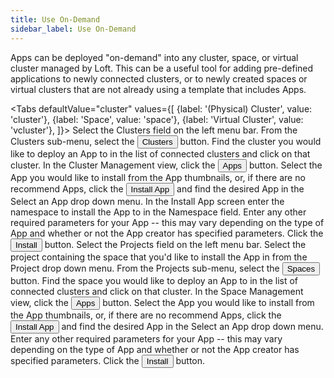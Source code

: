 ```yaml
---
title: Use On-Demand
sidebar_label: Use On-Demand
---
```



Apps can be deployed "on-demand" into any cluster, space, or virtual cluster managed by Loft.
This can be a useful tool for adding pre-defined applications to newly connected clusters, or to
newly created spaces or virtual clusters that are not already using a template that includes Apps.

<Tabs
    defaultValue="cluster"
    values={[
        {label: '(Physical) Cluster', value: 'cluster'},
        {label: 'Space', value: 'space'},
        {label: 'Virtual Cluster', value: 'vcluster'},
    ]}>
    <TabItem value="cluster">
        <Flow id="add-app-cluster">
            <Step>
                Select the <NavStep>Clusters</NavStep> field on the left menu bar.
            </Step>
            <Step>
                From the Clusters sub-menu, select the <Button>Clusters</Button> button.
            </Step>
            <Step>
                Find the cluster you would like to deploy an App to in the list of connected
                clusters and click on that cluster.
            </Step>
            <Step>
                In the Cluster Management view, click the <Button>Apps</Button> button.
            </Step>
            <Step>
                Select the App you would like to install from the App thumbnails, or, if there
                are no recommend Apps, click the <Button>Install App</Button> and find  the
                desired App in the <Label>Select an App</Label> drop down menu.
            </Step>
            <Step>
                In the Install App screen enter the namespace to install the App to in the
                <Label>Namespace</Label> field.
            </Step>
            <Step>
                Enter any other required parameters for your App -- this may vary depending on
                the type of App and whether or not the App creator has specified parameters.
            </Step>
            <Step>
                Click the <Button>Install</Button> button.
            </Step>
        </Flow>
    </TabItem>
    <TabItem value="space">
        <Flow id="add-app-space">
            <Step>
                Select the <NavStep>Projects</NavStep> field on the left menu bar.
            </Step>
            <Step>
                Select the project containing the space that you'd like to install the App in
                from the Project drop down menu.
            </Step>
            <Step>
                From the Projects sub-menu, select the <Button>Spaces</Button> button.
            </Step>
            <Step>
                Find the space you would like to deploy an App to in the list of connected
                clusters and click on that cluster.
            </Step>
            <Step>
                In the Space Management view, click the <Button>Apps</Button> button.
            </Step>
            <Step>
                Select the App you would like to install from the App thumbnails, or, if there
                are no recommend Apps, click the <Button>Install App</Button> and find  the
                desired App in the <Label>Select an App</Label> drop down menu.
            </Step>
            <Step>
                Enter any other required parameters for your App -- this may vary depending on
                the type of App and whether or not the App creator has specified parameters.
            </Step>
            <Step>
                Click the <Button>Install</Button> button.
            </Step>
        </Flow>
    </TabItem>
    <TabItem value="vcluster">
        <Flow id="add-app-vcluster">
            <PartialVirtualClusterInstallApp/>
        </Flow>
    </TabItem>
</Tabs>